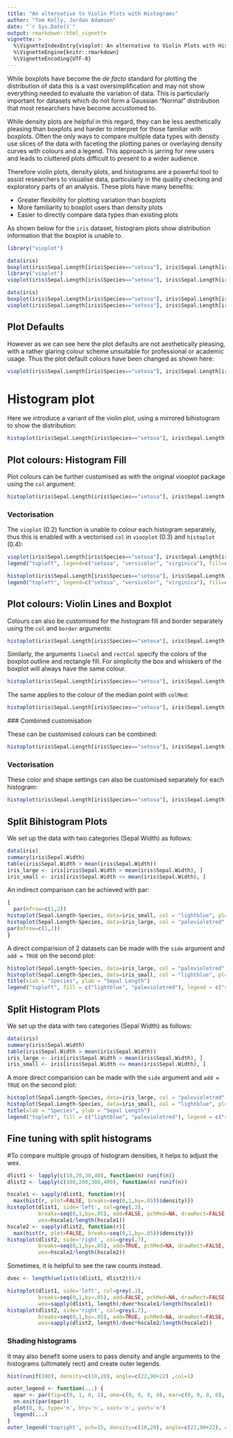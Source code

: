 ---
title: "An alternative to Violin Plots with Histograms"
author: "Tom Kelly, Jordan Adamson"
date: "`r Sys.Date()`"
output: rmarkdown::html_vignette
vignette: >
  %\VignetteIndexEntry{vioplot: An alternative to Violin Plots with Histograms}
  %\VignetteEngine{knitr::rmarkdown}
  %\VignetteEncoding{UTF-8}
---

While boxplots have become the _de facto_ standard for plotting the distribution of data this is a vast oversimplification and may not show everything needed to evaluate the variation of data. This is particularly important for datasets which do not form a Gaussian "Normal" distribution that most researchers have become accustomed to.

While density plots are helpful in this regard, they can be less aesthetically pleasing than boxplots and harder to interpret for those familiar with boxplots. Often the only ways to compare multiple data types with density use slices of the data with faceting the plotting panes or overlaying density curves with colours and a legend. This approach is jarring for new users and leads to cluttered plots difficult to present to a wider audience.

Therefore violin plots, density plots, and histograms are a powerful tool to assist researchers to visualise data, particularly in the quality checking and exploratory parts of an analysis. These plots have many benefits:

- Greater flexibility for plotting variation than boxplots
- More familiarity to boxplot users than density plots
- Easier to directly compare data types than existing plots

As shown below for the `iris` dataset, histogram plots show distribution information that the boxplot is unable to.

```{r}
library("vioplot")
```

```{r, message=FALSE, eval=FALSE}
data(iris)
boxplot(iris$Sepal.Length[iris$Species=="setosa"], iris$Sepal.Length[iris$Species=="versicolor"], iris$Sepal.Length[iris$Species=="virginica"], names=c("setosa", "versicolor", "virginica"))
library("vioplot")
vioplot(iris$Sepal.Length[iris$Species=="setosa"], iris$Sepal.Length[iris$Species=="versicolor"], iris$Sepal.Length[iris$Species=="virginica"], names=c("setosa", "versicolor", "virginica"))
```

```{r, message=FALSE, echo=FALSE}
data(iris)
boxplot(iris$Sepal.Length[iris$Species=="setosa"], iris$Sepal.Length[iris$Species=="versicolor"], iris$Sepal.Length[iris$Species=="virginica"], names=c("setosa", "versicolor", "virginica"), main = "Sepal Length")
vioplot(iris$Sepal.Length[iris$Species=="setosa"], iris$Sepal.Length[iris$Species=="versicolor"], iris$Sepal.Length[iris$Species=="virginica"], names=c("setosa", "versicolor", "virginica"), main = "Sepal Length", col="magenta")
```

## Plot Defaults

However as we can see here the plot defaults are not aesthetically pleasing, with a rather glaring colour scheme unsuitable for professional or academic usage. Thus the plot default colours have been changed as shown here:

```{r}
vioplot(iris$Sepal.Length[iris$Species=="setosa"], iris$Sepal.Length[iris$Species=="versicolor"], iris$Sepal.Length[iris$Species=="virginica"], names=c("setosa", "versicolor", "virginica"), main = "Sepal Length")
```

# Histogram plot

Here we introduce a variant of the violin plot, using a mirrored bihistogram to show the distribution:

```{r}
histoplot(iris$Sepal.Length[iris$Species=="setosa"], iris$Sepal.Length[iris$Species=="versicolor"], iris$Sepal.Length[iris$Species=="virginica"], names=c("setosa", "versicolor", "virginica"), main = "Sepal Length")
```

## Plot colours: Histogram Fill

Plot colours can be further customised as with the original viooplot package using the `col` argument:

```{r}
histoplot(iris$Sepal.Length[iris$Species=="setosa"], iris$Sepal.Length[iris$Species=="versicolor"], iris$Sepal.Length[iris$Species=="virginica"], names=c("setosa", "versicolor", "virginica"), main = "Sepal Length", col="lightblue")
```

### Vectorisation

The `vioplot` (0.2) function is unable to colour each histogram separately, thus this is enabled with a vectorised `col` in `viooplot` (0.3) and `histoplot` (0.4):

```{r}
vioplot(iris$Sepal.Length[iris$Species=="setosa"], iris$Sepal.Length[iris$Species=="versicolor"], iris$Sepal.Length[iris$Species=="virginica"], names=c("setosa", "versicolor", "virginica"), main = "Sepal Length", col=c("lightgreen", "lightblue", "palevioletred"))
legend("topleft", legend=c("setosa", "versicolor", "virginica"), fill=c("lightgreen", "lightblue", "palevioletred"), cex = 0.5)
```

```{r}
histoplot(iris$Sepal.Length[iris$Species=="setosa"], iris$Sepal.Length[iris$Species=="versicolor"], iris$Sepal.Length[iris$Species=="virginica"], names=c("setosa", "versicolor", "virginica"), main = "Sepal Length", col=c("lightgreen", "lightblue", "palevioletred"))
legend("topleft", legend=c("setosa", "versicolor", "virginica"), fill=c("lightgreen", "lightblue", "palevioletred"), cex = 0.5)
```


## Plot colours: Violin Lines and Boxplot

Colours can also be customised for the histogram fill and border separately using the `col` and `border` arguments:

```{r}
histoplot(iris$Sepal.Length[iris$Species=="setosa"], iris$Sepal.Length[iris$Species=="versicolor"], iris$Sepal.Length[iris$Species=="virginica"], names=c("setosa", "versicolor", "virginica"), main = "Sepal Length", col="lightblue", border="royalblue")
```

Similarly, the arguments `lineCol` and `rectCol` specify the colors of the boxplot outline and rectangle fill. For simplicity the box and whiskers of the boxplot will always have the same colour.

```{r}
histoplot(iris$Sepal.Length[iris$Species=="setosa"], iris$Sepal.Length[iris$Species=="versicolor"], iris$Sepal.Length[iris$Species=="virginica"], names=c("setosa", "versicolor", "virginica"), main = "Sepal Length", rectCol="palevioletred", lineCol="violetred")
```
 
 The same applies to the colour of the median point with `colMed`:
 
```{r}
histoplot(iris$Sepal.Length[iris$Species=="setosa"], iris$Sepal.Length[iris$Species=="versicolor"], iris$Sepal.Length[iris$Species=="virginica"], names=c("setosa", "versicolor", "virginica"), main = "Sepal Length", colMed="violet")
```
 
 ### Combined customisation
 
 These can be customised colours can be combined:
 
```{r}
histoplot(iris$Sepal.Length[iris$Species=="setosa"], iris$Sepal.Length[iris$Species=="versicolor"], iris$Sepal.Length[iris$Species=="virginica"], names=c("setosa", "versicolor", "virginica"), main = "Sepal Length", col="lightblue", border="royalblue", rectCol="palevioletred", lineCol="violetred", colMed="violet")
```
 
### Vectorisation

These color and shape settings can also be customised separately for each histogram:
```{r}
histoplot(iris$Sepal.Length[iris$Species=="setosa"], iris$Sepal.Length[iris$Species=="versicolor"], iris$Sepal.Length[iris$Species=="virginica"], names=c("setosa", "versicolor", "virginica"), main="Sepal Length (Equal Area)", areaEqual = T, col=c("lightgreen", "lightblue", "palevioletred"), border=c("darkolivegreen4", "royalblue4", "violetred4"), rectCol=c("forestgreen", "blue", "palevioletred3"), lineCol=c("darkolivegreen", "royalblue", "violetred4"), colMed=c("green", "cyan", "magenta"), pchMed=c(15, 17, 19))
```

## Split Bihistogram Plots

We set up the data with two categories (Sepal Width) as follows:

```{r, message=FALSE}
data(iris)
summary(iris$Sepal.Width)
table(iris$Sepal.Width > mean(iris$Sepal.Width))
iris_large <- iris[iris$Sepal.Width > mean(iris$Sepal.Width), ]
iris_small <- iris[iris$Sepal.Width <= mean(iris$Sepal.Width), ]
```

An indirect comparison can be achieved with par:

```{r,  fig.align = 'center', fig.height = 6, fig.width = 6, fig.keep = 'last'}
{
  par(mfrow=c(1,2))
histoplot(Sepal.Length~Species, data=iris_small, col = "lightblue", plotCentre = "line")
histoplot(Sepal.Length~Species, data=iris_large, col = "palevioletred", plotCentre = "line")
par(mfrow=c(1,1))
}
```

A direct comparision of 2 datasets can be made with the `side` argument and `add = TRUE` on the second plot:

```{r, fig.align = 'center', fig.height = 3, fig.width = 6, fig.keep = 'last'}
histoplot(Sepal.Length~Species, data=iris_large, col = "palevioletred", plotCentre = "line", side = "right")
histoplot(Sepal.Length~Species, data=iris_small, col = "lightblue", plotCentre = "line", side = "left", add = T)
title(xlab = "Species", ylab = "Sepal Length")
legend("topleft", fill = c("lightblue", "palevioletred"), legend = c("small", "large"), title = "Sepal Width")
```

## Split Histogram Plots

We set up the data with two categories (Sepal Width) as follows:

```{r, message=FALSE}
data(iris)
summary(iris$Sepal.Width)
table(iris$Sepal.Width > mean(iris$Sepal.Width))
iris_large <- iris[iris$Sepal.Width > mean(iris$Sepal.Width), ]
iris_small <- iris[iris$Sepal.Width <= mean(iris$Sepal.Width), ]
```

A more direct comparision can be made with the `side` argument and `add = TRUE` on the second plot:

```{r, fig.align = 'center', fig.height = 3, fig.width = 6, fig.keep = 'last'}
histoplot(Sepal.Length~Species, data=iris_large, col = "palevioletred", plotCentre = "line", side = "right")
histoplot(Sepal.Length~Species, data=iris_small, col = "lightblue", plotCentre = "line", side = "left", add = T)
title(xlab = "Species", ylab = "Sepal Length")
legend("topleft", fill = c("lightblue", "palevioletred"), legend = c("small", "large"), title = "Sepal Width")
```

## Fine tuning with split histograms

#To compare multiple groups of histogram densities, it helps to adjust the wex.

```{r, fig.align = 'center', fig.height = 3, fig.width = 6, fig.keep = 'last'}
dlist1 <- lapply(c(10,20,30,40), function(n) runif(n))
dlist2 <- lapply(c(100,200,300,400), function(n) runif(n))

hscale1 <- sapply(dlist1, function(r){
  max(hist(r, plot=FALSE, breaks=seq(0,1,by=.05))$density)})
histoplot(dlist1, side='left', col=grey(.3),
          breaks=seq(0,1,by=.05), add=FALSE, pchMed=NA, drawRect=FALSE, border=NA,
          wex=hscale1/length(hscale1))
hscale2 <- sapply(dlist2, function(r){
  max(hist(r, plot=FALSE, breaks=seq(0,1,by=.05))$density)})
histoplot(dlist2, side='right', col=grey(.7),
          breaks=seq(0,1,by=.05), add=TRUE, pchMed=NA, drawRect=FALSE, border=NA,
          wex=hscale2/length(hscale2))
```

Sometimes, it is helpful to see the raw counts instead.

```{r, fig.align = 'center', fig.height = 3, fig.width = 6, fig.keep = 'last'}
dvec <- length(unlist(c(dlist1, dlist2)))/4

histoplot(dlist1, side='left', col=grey(.3),
          breaks=seq(0,1,by=.05), add=FALSE, pchMed=NA, drawRect=FALSE, border=NA,
          wex=sapply(dlist1, length)/dvec*hscale1/length(hscale1))
histoplot(dlist2, side='right', col=grey(.7),
          breaks=seq(0,1,by=.05), add=TRUE, pchMed=NA, drawRect=FALSE, border=NA,
          wex=sapply(dlist2, length)/dvec*hscale2/length(hscale2))
```
### Shading histograms

It may also benefit some users to pass density and angle arguments to the histograms (ultimately rect) and create outer legends.

```{r, fig.align = 'center', fig.height = 3, fig.width = 6, fig.keep = 'last'}
hist(runif(100), density=c(10,20), angle=c(22,90+22) ,col=1)

outer_legend <- function(...) {
  opar <- par(fig=c(0, 1, 0, 1), oma=c(0, 0, 0, 0), mar=c(0, 0, 0, 0), new=TRUE)
  on.exit(par(opar))
  plot(0, 0, type='n', bty='n', xaxt='n', yaxt='n')
  legend(...)
}
outer_legend('topright', pch=15, density=c(10,20), angle=c(22,90+22), col=0, legend=c('Y','N'))
```
